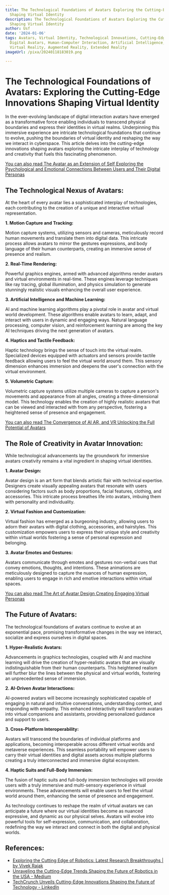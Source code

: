 ```yaml
---
title: The Technological Foundations of Avatars Exploring the Cutting-Edge Innovations
  Shaping Virtual Identity
description: The Technological Foundations of Avatars Exploring the Cutting-Edge Innovations
  Shaping Virtual Identity
author: Usf
date: '2024-01-06'
tags: Avatars, Virtual Identity, Technological Innovations, Cutting-Edge Technologies,
  Digital Avatars, Human-Computer Interaction, Artificial Intelligence, Computer Graphics,
  Virtual Reality, Augmented Reality, Extended Reality
imageUrl: /pixa/20240118183019.png

---
```

# The  Technological Foundations of Avatars: Exploring the Cutting-Edge  Innovations Shaping Virtual Identity

In  the ever-evolving landscape of  digital interaction avatars have emerged as a transformative force enabling individuals to transcend physical boundaries and express their identities in virtual realms. Underpinning this immersive experience are intricate technological foundations that continue to  evolve, pushing the  boundaries of virtual identity and reshaping the way we  interact in cyberspace. This article delves into the cutting-edge innovations shaping avatars exploring the intricate interplay of technology and creativity that fuels this fascinating phenomenon.

[You can also read The Avatar as an Extension of Self Exploring the Psychological and Emotional Connections Between Users and Their Digital Personas](The%20Avatar%20as%20an%20Extension%20of%20Self%20Exploring%20the%20Psychological%20and%20Emotional%20Connections%20Between%20Users%20and%20Their%20Digital%20Personas)


##  The Technological Nexus  of Avatars:

At the heart  of every avatar lies a sophisticated interplay of technologies, each contributing to the creation of a unique and interactive virtual representation.

**1. Motion Capture and Tracking:**

Motion capture systems, utilizing sensors and cameras, meticulously record human movements and translate them into digital  data. This  intricate process allows avatars to mirror the gestures expressions, and body language  of  their human counterparts, creating an immersive sense of presence and realism.

**2. Real-Time Rendering:**

Powerful graphics engines, armed with advanced algorithms  render  avatars and virtual environments in  real-time. These engines  leverage techniques like ray tracing, global illumination, and physics simulation to generate stunningly realistic visuals enhancing the overall user experience.

**3. Artificial Intelligence and Machine Learning:**

AI and  machine learning algorithms  play a pivotal role in avatar and virtual world development. These algorithms enable avatars to learn, adapt, and interact with users  in dynamic and engaging ways. Natural language processing, computer  vision, and reinforcement learning are among the key AI techniques driving the next generation of avatars.

**4. Haptics and Tactile Feedback:**

Haptic technology brings the sense of touch into the virtual realm. Specialized devices equipped with actuators and sensors provide tactile feedback  allowing users to feel the virtual world around them.  This sensory dimension enhances immersion and deepens the user's connection  with the virtual environment.

**5. Volumetric Capture:**

Volumetric capture systems utilize multiple cameras to capture a person's  movements and appearance from all angles, creating a  three-dimensional model. This technology  enables the  creation of highly realistic avatars that can be viewed and interacted with from any perspective, fostering a heightened sense of presence and engagement.

[You can also read The Convergence of AI AR, and VR Unlocking the Full Potential of Avatars](The%20Convergence%20of%20AI%2C%20AR%2C%20and%20VR%20Unlocking%20the%20Full%20Potential%20of%20Avatars)


## The Role of Creativity in Avatar Innovation:

While  technological  advancements lay  the groundwork for immersive avatars creativity remains a vital  ingredient in shaping virtual identities.

**1. Avatar Design:**

Avatar design is an art form that blends artistic flair with technical expertise. Designers create visually appealing avatars that resonate with users  considering factors such as  body proportions, facial features, clothing, and accessories. This intricate process breathes life  into avatars,  imbuing them with  personality and individuality.

**2.  Virtual Fashion and Customization:**

Virtual fashion has emerged as a burgeoning industry, allowing users to adorn their  avatars with digital clothing, accessories, and hairstyles. This customization empowers users to express their unique style and creativity within virtual worlds fostering  a sense of personal expression  and belonging.

**3. Avatar  Emotes and  Gestures:**

Avatars communicate through emotes and gestures non-verbal cues that convey  emotions, thoughts, and intentions.  These animations are meticulously designed to capture the nuances of human expression, enabling users to  engage in  rich and emotive interactions within virtual spaces.

[You can also read The Art of Avatar Design Creating  Engaging  Virtual  Personas](The%20Art%20of%20Avatar%20Design%20Creating%20Engaging%20Virtual%20Personas)


## The Future of Avatars:

The  technological foundations of avatars continue  to  evolve at an exponential pace, promising transformative  changes in the way we interact, socialize and express ourselves in digital  spaces.

**1. Hyper-Realistic Avatars:**

Advancements in graphics technologies, coupled  with AI and machine learning will drive the creation of  hyper-realistic avatars that are  visually indistinguishable from their human  counterparts. This heightened realism will further blur the lines between the physical and virtual  worlds, fostering an  unprecedented sense of immersion.

**2. AI-Driven Avatar Interactions:**

AI-powered avatars will become increasingly sophisticated capable of  engaging in natural and  intuitive conversations, understanding context, and responding with empathy. This  enhanced interactivity  will transform  avatars into virtual companions and assistants, providing personalized guidance  and support to users.

**3. Cross-Platform Interoperability:**

Avatars will transcend the boundaries  of individual platforms and applications, becoming interoperable across different virtual worlds and metaverse experiences. This  seamless portability will empower users to carry their virtual identities and digital assets across multiple platforms creating a truly interconnected and immersive digital ecosystem.

**4. Haptic Suits and  Full-Body Immersion:**

The fusion of haptic suits and full-body immersion  technologies will provide users with a truly immersive and multi-sensory experience in  virtual environments. These advancements will enable users to feel the virtual world around them, enhancing the  sense of presence and engagement.

As  technology continues to reshape the realm of virtual avatars we can anticipate a future  where our virtual identities become as nuanced  expressive, and dynamic as our  physical selves. Avatars will evolve into powerful tools for self-expression, communication, and  collaboration, redefining  the way we interact and connect in both the digital  and physical worlds.

## References:
- [Exploring the Cutting Edge of Robotics: Latest Research Breakthroughs | by Vivek Rajak](https://medium.com/@vivek.rajak027/exploring-the-cutting-edge-of-robotics-latest-research-breakthroughs-a87b675cb2d1)
- [Unraveling the Cutting-Edge Trends Shaping the Future of Robotics in the USA - Medium](https://medium.com/@emmaja/unraveling-the-cutting-edge-trends-shaping-the-future-of-robotics-in-the-usa-7504115802b4)
- [TechCrunch Unveils Cutting-Edge Innovations Shaping the Future of Technology - LinkedIn](https://www.linkedin.com/pulse/techcrunch-unveils-cutting-edge-innovations-shaping-future-anand)
